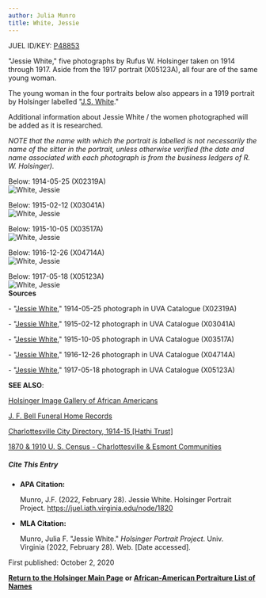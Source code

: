 ```yaml
---
author: Julia Munro
title: White, Jessie
---
```

JUEL ID/KEY: [P48853](http://juel.iath.virginia.edu/public_person?person=48853 "P48853")

"Jessie White," five photographs by Rufus W. Holsinger taken on 1914 through 1917. Aside from the 1917 portrait (X05123A), all four are of the same young woman.   
  
The young woman in the four portraits below also appears in a 1919 portrait by Holsinger labelled "[J.S. White](http://juel.iath.virginia.edu/node/1256 "White, J.S.")."

Additional information about Jessie White / the women photographed will be added as it is researched.

_NOTE that the name with which the portrait is labelled is not necessarily the name of the sitter in the portrait, unless otherwise verified (the date and name associated with each photograph is from the business ledgers of R. W. Holsinger)._

Below: 1914-05-25 (X02319A)  
![White, Jessie](https://iiif.lib.virginia.edu/iiif/uva-lib:1042129/full/778,561/0/default.jpg "White, Jessie")

Below: 1915-02-12 (X03041A)  
![White, Jessie](https://iiif.lib.virginia.edu/iiif/uva-lib:1043049/full/561,778/0/default.jpg "White, Jessie")

Below: 1915-10-05 (X03517A)  
![White, Jessie](https://iiif.lib.virginia.edu/iiif/uva-lib:1043650/full/778,561/0/default.jpg "White, Jessie")

Below: 1916-12-26 (X04714A)  
![White, Jessie](https://iiif.lib.virginia.edu/iiif/uva-lib:1044935/full/561,778/0/default.jpg "White, Jessie")

Below: 1917-05-18 (X05123A)   
![White, Jessie](https://iiif.lib.virginia.edu/iiif/uva-lib:1047971/full/561,778/0/default.jpg "White, Jessie")  
**Sources**

\- "[Jessie White](https://search.lib.virginia.edu/sources/images/items/uva-lib:1042129 "White, Jessie")," 1914-05-25 photograph in UVA Catalogue (X02319A) 

\- "[Jessie White](https://search.lib.virginia.edu/sources/images/items/uva-lib:1043049 "White, Jessie")," 1915-02-12 photograph in UVA Catalogue (X03041A) 

\- "[Jessie White](https://search.lib.virginia.edu/sources/images/items/uva-lib:1043650 "White, Jessie")," 1915-10-05 photograph in UVA Catalogue (X03517A) 

\- "[Jessie White](https://search.lib.virginia.edu/sources/images/items/uva-lib:1044935 "White, Jessie")," 1916-12-26 photograph in UVA Catalogue (X04714A) 

\- "[Jessie White](https://search.lib.virginia.edu/sources/images/items/uva-lib:1047971 "White, Jessie")," 1917-05-18 photograph in UVA Catalogue (X05123A) 

**SEE ALSO**:

[Holsinger Image Gallery of African Americans](http://hero.village.virginia.edu/~rwb3y/hol-uv/?manifests=manifests-hol.json#?c=0&m=0&s=0&cv=0&xywh=39%2C-125%2C3740%2C3108 "Holsinger Image Gallery of African Americans")

[J. F. Bell Funeral Home Records](http://www2.vcdh.virginia.edu/afam/raceandplace/perl_scripts/funeral_search.html "J. F. Bell Funeral Home Database")

[Charlottesville City Directory, 1914-15 \[Hathi Trust\]](https://catalog.hathitrust.org/Record/101954103 "Charlottesville City Directory, 1914-15") 

[1870 & 1910 U. S. Census - Charlottesville & Esmont Communities](http://www2.vcdh.virginia.edu/afam/raceandplace/census/search_both.html "1870 & 1910 U. S. Census: Charlottesville and Esmont Communities")

##### **Cite This Entry**

*   **APA Citation:**
    
    Munro, J.F. (2022, February 28). Jessie White. Holsinger Portrait Project. https://juel.iath.virginia.edu/node/1820
    
*   **MLA Citation:**
    
    Munro, Julia F. "Jessie White." _Holsinger Portrait Project_. Univ. Virginia (2022, February 28). Web. \[Date accessed\].
    

First published: October 2, 2020

[**Return to the Holsinger Main Page**](http://juel.iath.virginia.edu/node/980) **or [African-American Portraiture List of Names](http://juel.iath.virginia.edu/node/996)**